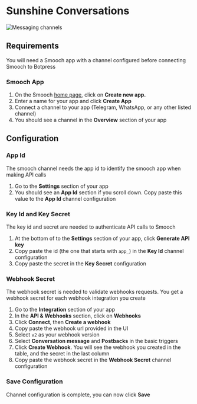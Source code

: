# Sunshine Conversations

![Messaging channels](/docs/content/smooch-banner.png)

## Requirements

You will need a Smooch app with a channel configured before connecting Smooch to Botpress

### Smooch App

1. On the Smooch [home page](https://app.smooch.io/), click on **Create new app.**
1. Enter a name for your app and click **Create App**
1. Connect a channel to your app (Telegram, WhatsApp, or any other listed channel)
1. You should see a channel in the **Overview** section of your app

## Configuration

### App Id

The smooch channel needs the app id to identify the smooch app when making API calls

1. Go to the **Settings** section of your app
1. You should see an **App Id** section if you scroll down. Copy paste this value to the **App Id** channel configuration

### Key Id and Key Secret

The key id and secret are needed to authenticate API calls to Smooch

1. At the bottom of to the **Settings** section of your app, click **Generate API key**
1. Copy paste the id (the one that starts with `app_`) in the **Key Id** channel configuration
1. Copy paste the secret in the **Key Secret** configuration

### Webhook Secret

The webhook secret is needed to validate webhooks requests. You get a webhook secret for each webhook integration you create

1. Go to the **Integration** section of your app
1. In the **API & Webhooks** section, click on **Webhooks**
1. Click **Connect**, then **Create a webhook**
1. Copy paste the webhook url provided in the UI
1. Select `v2` as your webhook version
1. Select **Conversation message** and **Postbacks** in the basic triggers
1. Click **Create Webhook**. You will see the webhook you created in the table, and the secret in the last column
1. Copy paste the webhook secret in the **Webhook Secret** channel configuration

### Save Configuration

Channel configuration is complete, you can now click **Save**
